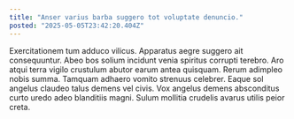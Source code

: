 ```yaml
---
title: "Anser varius barba suggero tot voluptate denuncio."
posted: "2025-05-05T23:42:20.404Z"
---
```


Exercitationem tum adduco vilicus. Apparatus aegre suggero ait consequuntur. Abeo bos solium incidunt venia spiritus corrupti terebro.
Aro atqui terra vigilo crustulum abutor earum antea quisquam. Rerum adimpleo nobis summa. Tamquam adhaero vomito strenuus celebrer.
Eaque sol angelus claudeo talus demens vel civis. Vox angelus demens absconditus curto uredo adeo blanditiis magni. Sulum mollitia crudelis avarus utilis peior creta.
